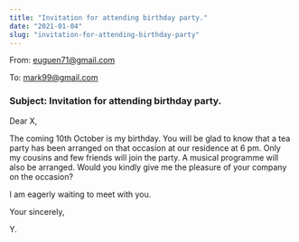 ```yaml
---
title: "Invitation for attending birthday party."
date: "2021-01-04"
slug: "invitation-for-attending-birthday-party"
---
```


From: euguen71@gmail.com

To: mark99@gmail.com

### Subject: Invitation for attending birthday party.

Dear X,

The coming 10th October is my birthday. You will be glad to know that a tea party has been 
arranged on that occasion at our residence  at 6 pm. Only my cousins and few friends will join
the party. A musical programme will also be arranged. Would you kindly give me the pleasure of 
your company on the occasion?

I am eagerly waiting to meet with you.

Your sincerely,

Y.
